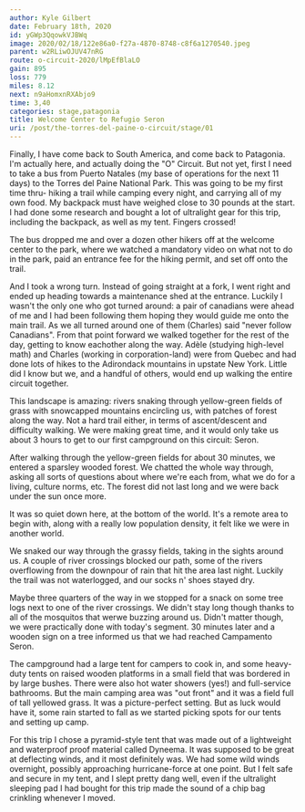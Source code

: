 ```yaml
---
author: Kyle Gilbert
date: February 18th, 2020
id: yGWp3QqowkVJBWq
image: 2020/02/18/122e86a0-f27a-4870-8748-c8f6a1270540.jpeg
parent: w2RLiwOJUV47nRG
route: o-circuit-2020/lMpEfBlaLO
gain: 895
loss: 779
miles: 8.12
next: n9aHomxnRXAbjo9
time: 3,40
categories: stage,patagonia
title: Welcome Center to Refugio Seron
uri: /post/the-torres-del-paine-o-circuit/stage/01
---
```


<Stats />

<Route />

Finally, I have come back to South America, and come back to Patagonia. I'm
actually here, and actually doing the "O" Circuit. But not yet, first I need to
take a bus from Puerto Natales (my base of operations for the next 11 days) to
the Torres del Paine National Park. This was going to be my first time thru-
hiking a trail while camping every night, and carrying all of my own food. My
backpack must have weighed close to 30 pounds at the start. I had done some
research and bought a lot of ultralight gear for this trip, including the
backpack, as well as my tent. Fingers crossed!

The bus dropped me and over a dozen other hikers off at the welcome center to
the park, where we watched a mandatory video on what not to do in the park,
paid an entrance fee for the hiking permit, and set off onto the trail.

And I took a wrong turn. Instead of going straight at a fork, I went right and
ended up heading towards a maintenance shed at the entrance. Luckily I wasn't
the only one who got turned around: a pair of canadians were ahead of me
and I had been following them hoping they would guide me onto the main trail.
As we all turned around one of them (Charles) said "never follow Canadians".
From that point forward we walked together for the rest of the day, getting to
know eachother along the way. Adèle (studying high-level math) and Charles
(working in corporation-land) were from Quebec and had done lots of hikes to
the Adirondack mountains in upstate New York. Little did I know but we, and a
handful of others, would end up walking the entire circuit together.

This landscape is amazing: rivers snaking through yellow-green fields of grass
with snowcapped mountains encircling us, with patches of forest along the way.
Not a hard trail either, in terms of ascent/descent and difficulty walking. We
were making great time, and it would only take us about 3 hours to get to our
first campground on this circuit: Seron.

After walking through the yellow-green fields for about 30 minutes, we entered
a sparsley wooded forest. We chatted the whole way through, asking all sorts
of questions about where we're each from, what we do for a living, culture
norms, etc. The forest did not last long and we were back under the sun once
more.

It was so quiet down here, at the bottom of the world. It's a remote area to
begin with, along with a really low population density, it felt like we were
in another world.

We snaked our way through the grassy fields, taking in the sights around us. A
couple of river crossings blocked our path, some of the rivers overflowing from
the downpour of rain that hit the area last night. Luckily the trail was not
waterlogged, and our socks n' shoes stayed dry.

Maybe three quarters of the way in we stopped for a snack on some tree logs next
to one of the river crossings. We didn't stay long though thanks to all of the
mosquitos that werwe buzzing around us. Didn't matter though, we were practically
done with today's segment. 30 minutes later and a wooden sign on a tree informed
us that we had reached Campamento Seron.

The campground had a large tent for campers to cook in, and some heavy-duty
tents on raised wooden platforms in a small field that was bordered in by
large bushes. There were also hot water showers (yes!) and full-service
bathrooms. But the main camping area was "out front" and it was a field
full of tall yellowed grass. It was a picture-perfect setting. But as luck
would have it, some rain started to fall as we started picking spots for our
tents and setting up camp.

For this trip I chose a pyramid-style tent that was made out of a lightweight
and waterproof proof material called Dyneema. It was supposed to be great at
deflecting winds, and it most definitely was. We had some wild winds overnight,
possibly approaching hurricane-force at one point. But I felt safe and secure
in my tent, and I slept pretty dang well, even if the ultralight sleeping pad
I had bought for this trip made the sound of a chip bag crinkling whenever I
moved.

